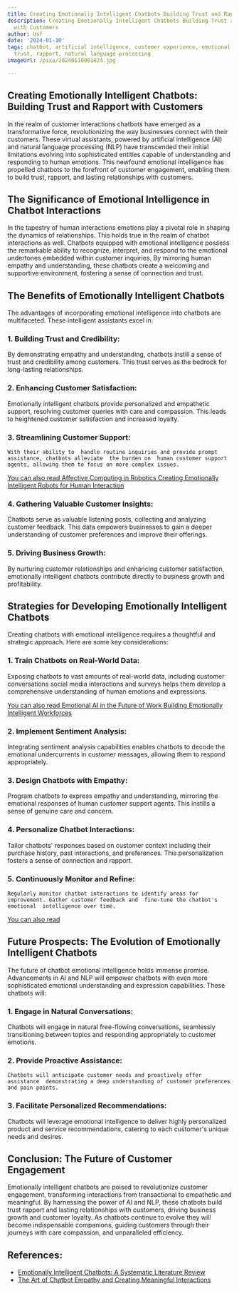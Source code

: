 ```yaml
---
title: Creating Emotionally Intelligent Chatbots Building Trust and Rapport with Customers
description: Creating Emotionally Intelligent Chatbots Building Trust and Rapport
  with Customers
author: Usf
date: '2024-01-10'
tags: chatbot, artificial intelligence, customer experience, emotional intelligence,
  trust, rapport, natural language processing
imageUrl: /pixa/20240110081824.jpg

---
```

## Creating Emotionally Intelligent Chatbots: Building Trust and Rapport with Customers

In the realm of customer interactions chatbots have emerged  as a transformative force,  revolutionizing the way  businesses connect  with their customers. These virtual assistants, powered by artificial intelligence (AI) and natural language  processing (NLP)  have  transcended their initial limitations evolving into sophisticated entities capable of understanding and responding  to  human emotions. This newfound emotional intelligence has propelled chatbots to the forefront of customer engagement, enabling them to build trust, rapport, and lasting relationships with customers.

## The Significance  of Emotional Intelligence in Chatbot Interactions

In the tapestry of human interactions emotions  play a pivotal role in shaping the dynamics of relationships. This holds true in  the realm of chatbot interactions as  well.  Chatbots equipped with emotional intelligence  possess the remarkable  ability to recognize, interpret, and respond to the emotional undertones embedded within customer inquiries. By mirroring human empathy and  understanding, these chatbots create a welcoming and supportive environment, fostering a sense of  connection and trust.

## The Benefits of Emotionally Intelligent Chatbots

The advantages  of incorporating emotional intelligence into chatbots are multifaceted. These intelligent assistants excel in:

### 1. Building Trust  and Credibility:
   By demonstrating empathy and understanding, chatbots instill a sense of trust and credibility among  customers. This trust serves as the bedrock for long-lasting relationships.

### 2. Enhancing Customer Satisfaction:
   Emotionally intelligent chatbots provide  personalized and empathetic support, resolving customer queries with  care and compassion. This leads to heightened customer satisfaction and  increased loyalty.

### 3. Streamlining Customer Support:
    With their ability to  handle routine inquiries and provide prompt assistance, chatbots alleviate  the burden on  human customer support agents, allowing them to focus on more complex issues.

[You can also read Affective Computing in Robotics Creating Emotionally Intelligent Robots for Human Interaction](Affective%20Computing%20in%20Robotics%20Creating%20Emotionally%20Intelligent%20Robots%20for%20Human%20Interaction)


### 4. Gathering Valuable Customer Insights:
   Chatbots serve as valuable listening posts, collecting and analyzing customer feedback. This data empowers businesses to  gain a deeper understanding of customer preferences and improve their offerings.

### 5.  Driving Business Growth:
   By nurturing customer relationships and enhancing customer satisfaction, emotionally intelligent chatbots contribute directly to business growth and profitability.

## Strategies for Developing Emotionally Intelligent Chatbots

Creating chatbots  with emotional intelligence requires a thoughtful and strategic approach.  Here are some  key considerations:

### 1.  Train Chatbots  on Real-World Data:
   Exposing chatbots to vast amounts of real-world data, including customer conversations social media  interactions and surveys helps them develop a comprehensive understanding of human emotions and expressions.

[You can also read Emotional AI in the Future of Work Building Emotionally Intelligent Workforces](Emotional%20AI%20in%20the%20Future%20of%20Work%20Building%20Emotionally%20Intelligent%20Workforces)


### 2. Implement Sentiment Analysis:
   Integrating sentiment analysis capabilities enables chatbots to decode the emotional undercurrents  in customer messages, allowing them to respond appropriately.

### 3. Design Chatbots with Empathy:
   Program chatbots  to express empathy and understanding, mirroring the emotional responses of human customer support agents. This  instills a  sense of genuine  care and  concern.

###  4. Personalize Chatbot Interactions:
   Tailor chatbots' responses based on customer  context including their purchase history, past  interactions, and preferences. This personalization fosters a sense of connection and rapport.

### 5. Continuously Monitor and Refine:
    Regularly monitor chatbot interactions to identify areas for improvement. Gather customer feedback and  fine-tune the chatbot's emotional  intelligence over time.

[You can also read ]()


## Future Prospects: The  Evolution of Emotionally Intelligent Chatbots

The  future of chatbot emotional intelligence holds immense promise. Advancements in  AI and NLP will  empower chatbots with even more  sophisticated emotional understanding and expression capabilities. These chatbots will:

### 1.  Engage  in Natural Conversations:
   Chatbots will engage in natural free-flowing conversations, seamlessly  transitioning between topics  and responding appropriately to customer emotions.

### 2. Provide Proactive  Assistance:
    Chatbots will anticipate customer needs and proactively offer assistance  demonstrating a deep understanding of customer preferences and pain points.

###  3. Facilitate Personalized Recommendations:
   Chatbots will leverage emotional intelligence to deliver highly personalized  product and service recommendations, catering to each customer's unique  needs and desires.

## Conclusion: The Future of Customer Engagement

Emotionally intelligent chatbots are poised to  revolutionize customer engagement, transforming  interactions from transactional to empathetic and meaningful.  By harnessing the power of AI and  NLP, these chatbots build trust  rapport and lasting  relationships with customers, driving business growth and customer loyalty. As chatbots continue to evolve they will become  indispensable companions, guiding  customers through their journeys with care compassion, and unparalleled efficiency.

## References:
- [Emotionally Intelligent Chatbots: A Systematic Literature Review](https://www.hindawi.com/journals/hbet/2022/9601630/)
- [The Art of Chatbot Empathy and Creating Meaningful Interactions](https://www.linkedin.com/pulse/art-chatbot-empathy-creating-meaningful-interactions-gravitas-ai)
